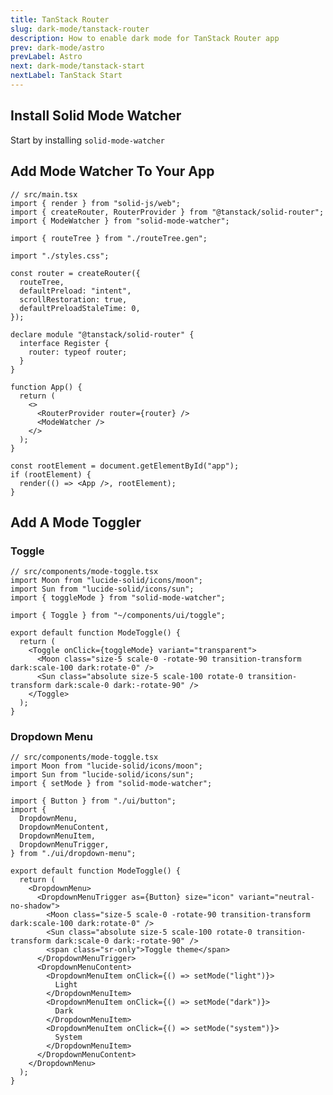 ```yaml
---
title: TanStack Router
slug: dark-mode/tanstack-router
description: How to enable dark mode for TanStack Router app
prev: dark-mode/astro
prevLabel: Astro
next: dark-mode/tanstack-start
nextLabel: TanStack Start
---
```


## Install Solid Mode Watcher

Start by installing `solid-mode-watcher`

<NpmCommand type="install" command="solid-mode-watcher" />

## Add Mode Watcher To Your App

```tsx ins={4,27}
// src/main.tsx
import { render } from "solid-js/web";
import { createRouter, RouterProvider } from "@tanstack/solid-router";
import { ModeWatcher } from "solid-mode-watcher";

import { routeTree } from "./routeTree.gen";

import "./styles.css";

const router = createRouter({
  routeTree,
  defaultPreload: "intent",
  scrollRestoration: true,
  defaultPreloadStaleTime: 0,
});

declare module "@tanstack/solid-router" {
  interface Register {
    router: typeof router;
  }
}

function App() {
  return (
    <>
      <RouterProvider router={router} />
      <ModeWatcher />
    </>
  );
}

const rootElement = document.getElementById("app");
if (rootElement) {
  render(() => <App />, rootElement);
}
```

## Add A Mode Toggler

### Toggle

```tsx
// src/components/mode-toggle.tsx
import Moon from "lucide-solid/icons/moon";
import Sun from "lucide-solid/icons/sun";
import { toggleMode } from "solid-mode-watcher";

import { Toggle } from "~/components/ui/toggle";

export default function ModeToggle() {
  return (
    <Toggle onClick={toggleMode} variant="transparent">
      <Moon class="size-5 scale-0 -rotate-90 transition-transform dark:scale-100 dark:rotate-0" />
      <Sun class="absolute size-5 scale-100 rotate-0 transition-transform dark:scale-0 dark:-rotate-90" />
    </Toggle>
  );
}
```

### Dropdown Menu

```tsx
// src/components/mode-toggle.tsx
import Moon from "lucide-solid/icons/moon";
import Sun from "lucide-solid/icons/sun";
import { setMode } from "solid-mode-watcher";

import { Button } from "./ui/button";
import {
  DropdownMenu,
  DropdownMenuContent,
  DropdownMenuItem,
  DropdownMenuTrigger,
} from "./ui/dropdown-menu";

export default function ModeToggle() {
  return (
    <DropdownMenu>
      <DropdownMenuTrigger as={Button} size="icon" variant="neutral-no-shadow">
        <Moon class="size-5 scale-0 -rotate-90 transition-transform dark:scale-100 dark:rotate-0" />
        <Sun class="absolute size-5 scale-100 rotate-0 transition-transform dark:scale-0 dark:-rotate-90" />
        <span class="sr-only">Toggle theme</span>
      </DropdownMenuTrigger>
      <DropdownMenuContent>
        <DropdownMenuItem onClick={() => setMode("light")}>
          Light
        </DropdownMenuItem>
        <DropdownMenuItem onClick={() => setMode("dark")}>
          Dark
        </DropdownMenuItem>
        <DropdownMenuItem onClick={() => setMode("system")}>
          System
        </DropdownMenuItem>
      </DropdownMenuContent>
    </DropdownMenu>
  );
}
```
